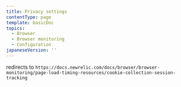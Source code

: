 ```yaml
---
title: Privacy settings
contentType: page
template: basicDoc
topics:
  - Browser
  - Browser monitoring
  - Configuration
japaneseVersion: ''
---
```


redirects to `https://docs.newrelic.com/docs/browser/browser-monitoring/page-load-timing-resources/cookie-collection-session-tracking`
